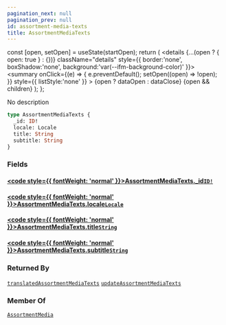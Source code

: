 ```yaml
---
pagination_next: null
pagination_prev: null
id: assortment-media-texts
title: AssortmentMediaTexts
---
```









  const [open, setOpen] = useState(startOpen);
  return (
    <details {...(open ? { open: true } : {})} className="details" style={{ border:'none', boxShadow:'none', background:'var(--ifm-background-color)' }}>
      <summary
        onClick={(e) => {
          e.preventDefault();
          setOpen((open) => !open);
        }}
        style={{ listStyle:'none' }}
      >
      {open ? dataOpen : dataClose}
      </summary>
      {open && children}
    </details>
  );
};








No description


```graphql
type AssortmentMediaTexts {
  _id: ID!
  locale: Locale
  title: String
  subtitle: String
}
```




### Fields

#### [<code style={{ fontWeight: 'normal' }}>AssortmentMediaTexts.<b>_id</b></code>](#)<Bullet />[`ID!`](/schema/types/scalars/id.mdx) <Badge class="badge badge--secondary" text="non-null"/> <Badge class="badge badge--secondary" text="scalar"/> 



#### [<code style={{ fontWeight: 'normal' }}>AssortmentMediaTexts.<b>locale</b></code>](#)<Bullet />[`Locale`](/schema/types/scalars/locale.mdx) <Badge class="badge badge--secondary" text="scalar"/> 



#### [<code style={{ fontWeight: 'normal' }}>AssortmentMediaTexts.<b>title</b></code>](#)<Bullet />[`String`](/schema/types/scalars/string.mdx) <Badge class="badge badge--secondary" text="scalar"/> 



#### [<code style={{ fontWeight: 'normal' }}>AssortmentMediaTexts.<b>subtitle</b></code>](#)<Bullet />[`String`](/schema/types/scalars/string.mdx) <Badge class="badge badge--secondary" text="scalar"/> 







### Returned By

[`translatedAssortmentMediaTexts`](/schema/operations/queries/translated-assortment-media-texts.mdx)  <Badge class="badge badge--secondary" text="query"/><Bullet />[`updateAssortmentMediaTexts`](/schema/operations/mutations/update-assortment-media-texts.mdx)  <Badge class="badge badge--secondary" text="mutation"/>

### Member Of

[`AssortmentMedia`](/schema/types/objects/assortment-media.mdx)  <Badge class="badge badge--secondary" text="object"/>

